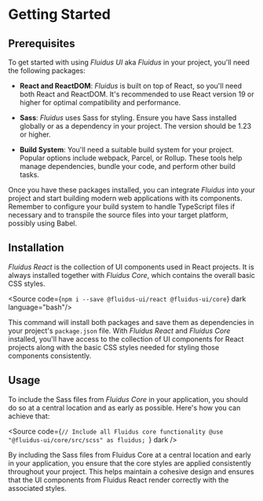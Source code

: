 
<Meta title="Getting Started" />

# Getting Started

## Prerequisites

To get started with using *Fluidus UI* aka *Fluidus* in your project, you'll need the following packages:

- **React and ReactDOM**: *Fluidus* is built on top of React, so you'll need both React and ReactDOM. It's recommended to use React version 19 or higher for optimal compatibility and performance.

- **Sass**: *Fluidus* uses Sass for styling. Ensure you have Sass installed globally or as a dependency in your project. The version should be 1.23 or higher.

- **Build System**: You'll need a suitable build system for your project. Popular options include webpack, Parcel, or Rollup. These tools help manage dependencies, bundle your code, and perform other build tasks.

Once you have these packages installed, you can integrate *Fluidus* into your project and start building modern web applications with its components. Remember to configure your build system to handle TypeScript files if necessary and to transpile the source files into your target platform, possibly using Babel.

## Installation

*Fluidus React* is the collection of UI components used in React projects. It is always installed together with *Fluidus Core*, which contains the overall basic CSS styles.

<Source code={`npm i --save @fluidus-ui/react @fluidus-ui/core`} dark language="bash"/>

This command will install both packages and save them as dependencies in your project's `package.json` file. With *Fluidus React* and *Fluidus Core* installed, you'll have access to the collection of UI components for React projects along with the basic CSS styles needed for styling those components consistently.

## Usage

To include the Sass files from *Fluidus Core* in your application, you should do so at a central location and as early as possible. Here's how you can achieve that:

<Source code={`// Include all Fluidus core functionality
@use "@fluidus-ui/core/src/scss" as fluidus;
`} dark />

By including the Sass files from Fluidus Core at a central location and early in your application, you ensure that the core styles are applied consistently throughout your project. This helps maintain a cohesive design and ensures that the UI components from Fluidus React render correctly with the associated styles.
